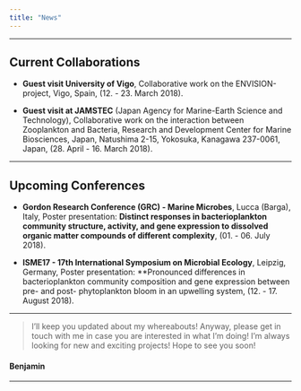 ```yaml
---
title: "News"
---
```


---

## **Current Collaborations**

- **Guest visit University of Vigo**, Collaborative work on the ENVISION-project, Vigo, Spain, (12. - 23. March 2018).

- **Guest visit at JAMSTEC** (Japan Agency for Marine-Earth Science and Technology), Collaborative work on the interaction between Zooplankton and Bacteria, Research and Development Center for Marine Biosciences, Japan, Natushima 2-15, Yokosuka, Kanagawa 237-0061, Japan, (28. April - 16. March 2018).

---

## **Upcoming Conferences**

- **Gordon Research Conference (GRC) - Marine Microbes**, Lucca (Barga), Italy, Poster presentation: **Distinct responses in bacterioplankton community structure, activity, and gene expression to dissolved organic matter compounds of different complexity**, (01. - 06. July 2018).

- **ISME17 - 17th International Symposium on Microbial Ecology**, Leipzig, Germany, Poster presentation: **Pronounced differences in bacterioplankton community composition and gene expression between pre- and post- phytoplankton bloom in an upwelling system, (12. - 17. August 2018).

---

> I'll keep you updated about my whereabouts!
Anyway, please get in touch with me in case you are interested in what I'm doing!
I'm always looking for new and exciting projects!
Hope to see you soon!

#### Benjamin

---

